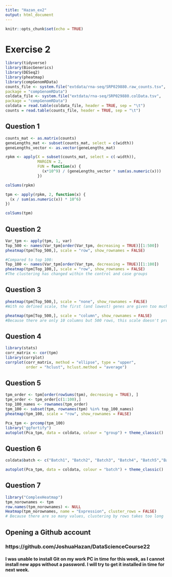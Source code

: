 ---
title: "Hazan_ex2"
output: html_document
---

```{r setup, include=FALSE}
knitr::opts_chunk$set(echo = TRUE)
```

# Exercise 2

```{r loading the datasets}
library(tidyverse)
library(BiocGenerics)
library(DESeq2)
library(pheatmap)
library(compGenomRData)
counts_file <- system.file("extdata/rna-seq/SRP029880.raw_counts.tsv",
package = "compGenomRData")
coldata_file <- system.file("extdata/rna-seq/SRP029880.colData.tsv",
package = "compGenomRData")
coldata = read.table(coldata_file, header = TRUE, sep = "\t")
counts = read.table(counts_file, header = TRUE, sep = "\t")
```

## Question 1
```{r}
counts_mat <- as.matrix(counts)
geneLengths_mat <- subset(counts_mat, select = c(width))
geneLengths_vector <- as.vector(geneLengths_mat)

rpkm <- apply(X = subset(counts_mat, select = c(-width)),
              MARGIN = 2,
              FUN = function(x) {
                (x*10^9) / (geneLengths_vector * sum(as.numeric(x)))
              })

colSums(rpkm)

tpm <- apply(rpkm, 2, function(x) {
  (x / sum(as.numeric(x)) * 10^6)
})

colSums(tpm)
```

## Question 2
```{r}
Var_tpm <- apply(tpm, 1, var)
Top_500 <- names(Var_tpm[order(Var_tpm, decreasing = TRUE)][1:500])
pheatmap(tpm[Top_500,], scale = "row", show_rownames = FALSE)

#Compared to top 100:
Top_100 <- names(Var_tpm[order(Var_tpm, decreasing = TRUE)][1:100])
pheatmap(tpm[Top_100,], scale = "row", show_rownames = FALSE)
#The clustering has changed within the control and case groups
```

## Question 3
```{r}
pheatmap(tpm[Top_500,], scale = "none", show_rownames = FALSE)
#With no defined scale, the first (and lowest) genes are given too much space

pheatmap(tpm[Top_500,], scale = "column", show_rownames = FALSE)
#Because there are only 10 columns but 500 rows, this scale doesn't properly show us the rows
```

## Question 4
```{r}
library(stats)
corr_matrix <- cor(tpm)
library(corrplot)
corrplot(corr_matrix, method = "ellipse", type = "upper", 
         order = "hclust", hclust.method = "average")
```

## Question 5
```{r}
tpm_order <- tpm[order(rowSums(tpm), decreasing = TRUE), ]
tpm_order <- tpm_order[c(1:100),]
top_100_names <- rownames(tpm_order)
tpm_100 <- subset(tpm, rownames(tpm) %in% top_100_names)
pheatmap(tpm_100, scale = "row", show_rownames = FALSE)

Pca_tpm <- prcomp(tpm_100)
library("ggfortify")
autoplot(Pca_tpm, data = coldata, colour = "group") + theme_classic()
```

## Question 6
```{r}
coldata$batch <- c("Batch1", "Batch2", "Batch3", "Batch4", "Batch5","Batch1", "Batch2", "Batch3", "Batch4", "Batch5")

autoplot(Pca_tpm, data = coldata, colour = "batch") + theme_classic()
```

## Question 7
```{r}
library("ComplexHeatmap")
tpm_norownames <- tpm
row.names(tpm_norownames) <- NULL
Heatmap(tpm_norownames, name = "Expression", cluster_rows = FALSE)
# Because there are so many values, clustering by rows takes too long
```

## Opening a Github account
### https://github.com/JoshuaHazan/DataScienceCourse22
#### I was unable to install Git on my work PC in time for this week, as I cannot install new apps without a password. I will try to get it installed in time for next week.



